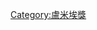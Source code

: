 {{Navbox
| name = 盧米埃獎最佳男演員獎
| title = [[盧米埃獎|盧米埃獎最佳男演員獎]]
| state = {{{state|autocollapse}}}
| bodyclass = hlist

| group1 = 1996–2009
| list1 = 
* {{link-fr|米歇爾·賽侯|Michel Serrault}} (1996)
* {{link-fr|夏雷·貝爾林|Charles Berling}} (1997)
* {{link-fr|米歇爾·賽侯|Michel Serrault}} (1998)
* {{link-fr|雅各·維萊黑|Jacques Villeret}} (1999)
* {{link-fr|菲立普·托海東|Philippe Torreton}} (2000)
* [[丹尼爾·奧圖]] (2001)
* {{link-fr|米歇爾·布凱|Michel Bouquet}} (2002)
* {{link-fr|尚·侯謝弗|Jean Rochefort}} (2003)
* {{link-fr|布諾·托德契尼|Bruno Todeschini}} (2004)
* [[馬修·亞瑪希]] (2005)
* [[羅曼·杜里斯]] (2006)
* [[傑哈·德巴狄厄]] (2007)
* [[馬修·亞瑪希]] (2008)
* [[凡松·卡塞|文森·卡索]] (2009)

| group2 = 2010–2019
| list2 = 
* [[塔哈·拉辛]] (2010)
* [[迈克尔·朗斯代尔|麥可·朗斯代爾]] (2011)
* [[歐馬·希]] (2012)
* [[让-路易·特兰蒂尼昂]] (2013)
* [[吉约姆·高丽安|吉翁·佳里恩]] (2014)
* [[加斯帕德·尤利爾]] (2015)
* [[萬桑·藍東]] (2016)
* [[讓-皮埃爾·里奧|尚-皮耶·李奧]] (2017)
* [[納韋爾·培瑞茲·比斯卡亞]] (2018)
* {{link-fr|艾歷克斯·魯茲|Alex Lutz}} (2019)
* {{link-fr|洛契迪·森姆|Roschdy Zem}} (2020)
* {{link-fr|山米·布亞拉|Sami Bouajila}} (2021)
}}<noinclude>
{{collapsible option}}
[[Category:盧米埃獎]]
</noinclude>